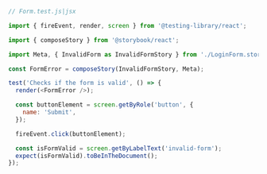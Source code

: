```js
// Form.test.js|jsx

import { fireEvent, render, screen } from '@testing-library/react';

import { composeStory } from '@storybook/react';

import Meta, { InvalidForm as InvalidFormStory } from './LoginForm.stories'; //👈 Our stories imported here.

const FormError = composeStory(InvalidFormStory, Meta);

test('Checks if the form is valid', () => {
  render(<FormError />);

  const buttonElement = screen.getByRole('button', {
    name: 'Submit',
  });

  fireEvent.click(buttonElement);

  const isFormValid = screen.getByLabelText('invalid-form');
  expect(isFormValid).toBeInTheDocument();
});
```
